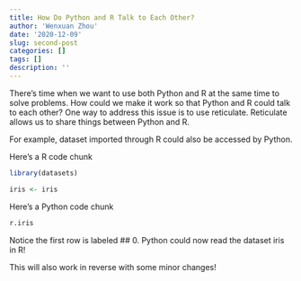 ```yaml
---
title: How Do Python and R Talk to Each Other?
author: 'Wenxuan Zhou'
date: '2020-12-09'
slug: second-post
categories: []
tags: []
description: ''
---
```


There's time when we want to use both Python and R at the same time to solve problems. How could we make it work so that Python and R could talk to each other? One way to address this issue is to use reticulate. Reticulate allows us to share things between Python and R. 

For example, dataset imported through R could also be accessed by Python.

Here's a R code chunk
```r
library(datasets)

iris <- iris
```
Here's a Python code chunk
```python
r.iris
```

Notice the first row is labeled ## 0. Python could now read the dataset iris in R!

This will also work in reverse with some minor changes! 

